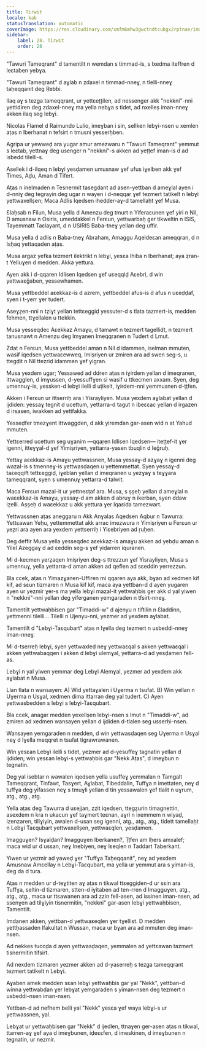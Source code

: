 ```yaml
---
title: Tirwit
locale: kab
statusTranslation: automatic
coverImage: https://res.cloudinary.com/xmfm6mhw3gwctndtcubgx2rptnae/image/upload/v1740468922/small_cover_tratado_de_psicologia_revolucionaria_a4c0dca4e0.webp
sidebar:
    label: 28. Tirwit
    order: 28
---
```

"Tawuri Tameqrant" d tamentilt n wemdan s timmad-is, s lxedma iteffren d leɛtaben yebɣa.

"Tawuri Tameqrant" d aɣlab n zdaxel n timmad-nneɣ, n tlelli-nneɣ taḥeqqanit deg Ṛebbi.

Ilaq aɣ s tezga tameqqrant, ur yettɛeṭṭilen, ad nessenger akk "nekkni"-nni yettidiren deg zdaxel-nneɣ ma yella nebɣa s tidet, ad nxelleṣ iman-nneɣ akken ilaq seg lebɣi.

Nicolas Flamel d Raimundo Lulio, imeɣban i sin, sellken lebɣi-nsen u xemlen aṭas n lberhanat n tefsirt n tmusni yesserḥben.

Agripa ur yewweḍ ara yugar amur amezwaru n "Tawuri Tameqrant" yemmut s leɛtab, yettnaɣ deg usenger n "nekkni"-s akken ad yeṭṭef iman-is d ad isbedd tilelli-s.

Asellek i d-ilqeq n lebɣi yesḍamen umusnaw ɣef ufus iɣelben akk ɣef Times, Aḍu, Aman d Tifert.

Aṭas n inelmaden n Tesnermit tasegdant ad asen-yettban d ameɣlal ayen i d-nniɣ deg tegrayin deg ugar n wayen i d-neqqar ɣef tezmert tatikelt n lebɣi yettwaxellṣen; Maca Adlis Iqedsen ihedder-aɣ-d tamellaḥt ɣef Musa.

Ɛlaḥsab n Filun, Musa yella d Amenzu deg tmurt n Yiferaɛunen ɣef yiri n Nil, D amusnaw n Osiris, umeddakkel n Ferɛun, yettwarbaḥ ger tikweltin n ISIS, Tayemmatt Taɛlayant, d n USIRIS Baba-tneɣ yellan deg uffir.

Musa yella d adlis n Baba-tneɣ Abraham, Amaggu Aqeldeɛan ameqqran, d n Isḥaq yettaqaden aṭas.

Musa argaz yefka tezmert ilektrikt n lebɣi, yesɛa lhiba n lberhanat; aya ẓran-t Yelluɣen d medden. Akka yettura.

Ayen akk i d-qqaren Idlisen Iqedsen ɣef uɛeqqiḍ Aɛebri, d win yettwaɛǧaben, yessewhamen.

Musa yettbeddel aɛekkaz-is d azrem, yettbeddel afus-is d afus n uɛeḍḍaf, syen i t-yerr ɣer tudert.

Aseɣẓen-nni n tẓiɣt yellan tettɛeggiḍ yessuter-d s tlata tazmert-is, medden fehmen, ttɣellalen u ttekkin.

Musa yesseqdec Aɛekkaz Amaɣu, d tamawt n tezmert tagellidt, n tezmert tanusnawt n Amenzu deg Imɣanen Imeqqranen n Tudert d Lmut.

Zdat n Ferɛun, Musa yettbeddel aman n Nil d idammen, iselman mmuten, wasif iqedsen yettwaɛewweq, Imiṣriyen ur zmiren ara ad swen seg-s, u ttegḍit n Nil ttezriḍ idammen ɣef yigran.

Musa yexdem ugar; Yessaweḍ ad ddren aṭas n iɣirdem yellan d imeqranen, ittwagglen, d imɣussen, d-yessuffɣen si wasif u ttkecmen axxam. Syen, deg umennuɣ-is, yessken-d lebɣi ilelli d uṭikelt, iɣirdem-nni yemmusnen d-ṭṭfen.

Akken i Ferɛun ur ittserriḥ ara i Yisrayliyen. Musa yexdem aɣlabat yellan d ijdiden: yessaɣ tegnit d ucettum, yettarra-d tagut n ibeɛɛac yellan d irgazen d irsasen, iwakken ad yettfakka.

Yesseḍfer tmezɣent ittwaggden, d akk yiremdan gar-asen wid n at Yahud mmuten.

Yettɛerreḍ ucettum seg uɣanim —qqaṛen Idlisen Iqedsen— iteṭṭef-it ɣer igenni, itteɣɣal-d ɣef Yimiṣriyen, yettarra-yasen tbuqlin d leǧruḥ.

Yettaɣ aɛekkaz-is Amaɣu yettwassnen, Musa yessaɣ-d azɣaɣ n igenni deg wazal-is s tmenneɣ-is yettwasḍaqen u yettemmettat. Syen yessaɣ-d taɛeqqift tettɛeggiḍ, iɣeblan yellan d imeqranen u yezɣaɣ s teɣɣara tameqqrant, syen s umennuɣ yettarra-d talwit.

Maca Ferɛun mazal-it ur yettneɛṭaf ara. Musa, s ṣṣeḥ yellan d ameɣlal n waɛekkaz-is Amaɣu, yessaɣ-d am akken d abruɣ n ikerban, syen ddaw iẓelli. Aṣṣeḥ d waɛekkaz u akk yettura ɣer lqaɛida tamezwart.

Yettwassnen aṭas aneggaru n Akk Anɣalas Aqedsen Aqbur n Tawurra: Yettɛawan Yeḥu, yettemmettat akk arrac imezwura n Yimiṣriyen u Ferɛun ur yeẓri ara ayen ara yexdem yettserriḥ i Yiɛebriyen ad ṛuḥen.

Deg deffir Musa yella yesseqdec aɛekkaz-is amaɣu akken ad yebḍu aman n Yilel Azeggaɣ d ad ɛeddin seg-s ɣef yiḍarren iquranen.

Mi d-kecmen yerẓaqen Imiṣriyen deg-s ttrezzun ɣef Yisrayliyen, Musa s umennuɣ, yella yettarra-d aman akken ad qeflen ad sɛeddin yerrezzun.

Bla ccek, aṭas n Yimazɣanen-Uffiren mi qqaṛen aya akk, bɣan ad xedmen kif kif, ad sɛun tizmaren n Musa kif kif, maca aya yettban-d d ayen yugaren ayen ur yezmir ɣer-s ma yella lebɣi mazal-it yettwaḥbis ger akk d yal yiwen n "nekkni"-nni yellan deg yiferganen yemgaraden n tfsirt-nneɣ.

Tamentilt yettwaḥbisen gar "Timaddi-w" d ajenyu n tiftilin n Ɛladdinn, yettmenni tilelli... Tilelli n Ujenyu-nni, yezmer ad yexdem aɣlabat.

Tamentilt d "Lebɣi-Taɛqubart" aṭas n lɣella deg tezmert n usbeddi-nneɣ iman-nneɣ.

Mi d-tserreḥ lebɣi, syen yettwaxleḍ neɣ yettwaɛqal s akken yettwaɛqal i akken yettwabaqqen i akken d lebɣi ulemɣal, yettarra-d ad yesḍamen fell-as.

Lebɣi n yal yiwen yemmar deg Lebɣi Alemɣal, yezmer ad yexdem akk aɣlabat n Musa.

Llan tlata n wansayen: A) Wid yettaɣalen i Uɣerma n tsufat. B) Win yellan n Uɣerma n Usɣal, xedmen dima ittarran deg yal tudert. C) Ayen yettwasbedden s lebɣi s lebɣi-Taɛqubart.

Bla ccek, anagar medden yexellṣen lebɣi-nsen s lmut n "Timaddi-w", ad zmiren ad xedmen wansayen yellan d ijdiden d-tlalen seg usserḥi-nsen.

Wansayen yemgaraden n medden, d win yettwasḍaqen seg Uɣerma n Usɣal neɣ d lɣella meqqret n tsufat tigrawrawanen.

Win yesɛan Lebɣi ilelli s tidet, yezmer ad d-yesuffeɣ tagnatin yellan d ijdiden; win yesɛan lebɣi-s yettwaḥbis gar "Nekk Aṭas", d imeɣbun n tegnatin.

Deg yal isebtar n wawalen iqedsen yella usuffeɣ yemmalan n Tamgalt Tameqqrant, Tinfawt, Tasɣert, Aɣlabat, Tibeddalin, Tuffɣa n imettaten, neɣ d tuffɣa deg yifassen neɣ s tmuɣli yellan d tin yessawalen ɣef tlalit n uɣrum, atg., atg., atg.

Yella aṭas deg Tawurra d uɛejjan, zzit iqedsen, ttegẓurin timagnettin, asexdem n kra n ukacun ɣef taɣmert teɛnan, aɣri n ixemmem n wiyaḍ, izenzaren, tillɣiyin, awalen d-usan seg igenni, atg., atg., atg., tidett tamellaḥt n Lebɣi Taɛqubart yettwaxellṣen, yettwaɛqlen, yesḍamen.

Imagguɣen? Isɣalḍan? Imagguɣen Iberkanen?, Ṭṭfen am lḥers amxalef; maca wid ur d ussan, neɣ Inebiyen, neɣ Iɛeqlen n Taddart Taberkant.

Yiwen ur yezmir ad yaweḍ ɣer "Tuffɣa Taḥeqqanit", neɣ ad yexdem Amusnaw Amɛellay n Lebɣi-Taɛqubart, ma yella ur yemmut ara s yiman-is, deg da d tura.

Aṭas n medden ur d-teɣtiten aɣ aṭas n tikwal ttɛeggiḍen-d ur sɛin ara Tuffɣa, seltin-d tizmaren, stten-d iɣitaben ad ten-rren d Imagguɣen, atg., atg., atg., maca ur ttɛawanen ara ad zzin fell-asen, ad issinen iman-nsen, ad ssenɣen ad tilɣiyin tisnermitin, "nekkni" gar-asen lebɣi yettwaḥbisen, Tamentilt.

Imdanen akken, yettban-d yettwaɛeqlen ɣer tɣellist. D medden yettḥassaden lfakultat n Wussan, maca ur bɣan ara ad mmuten deg iman-nsen.

Ad nekkes tuccḍa d ayen yettwasḍaqen, yemmalen ad yettɛawan tazmert tisnermitin tifsirt.

Ad nexdem tizmaren yezmer akken ad d-yaserreḥ s tezga tameqqrant tezmert tatikelt n Lebɣi.

Aɣaben amek medden sɛan lebɣi yettwaḥbis gar yal "Nekk", yettban-d winna yettwabḍan ɣer lebɣat yemgaraden s yiman-nsen deg tezmert n usbeddi-nsen iman-nsen.

Yettban-d ad nefhem belli yal "Nekk" yesɛa ɣef waya lebɣi-s ur yettwassnen, yal.

Lebɣat ur yettwaḥbisen gar "Nekk" d ijedlen, ttnaɣen ger-asen aṭas n tikwal, ttarren-aɣ ɣef aya d imeɣbunen, iḍeɛɛfen, d imeskinen, d imeɣbunen n tegnatin, ur nezmir.
